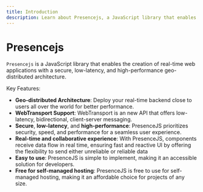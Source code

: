```yaml
---
title: Introduction
description: Learn about Presencejs, a JavaScript library that enables the creation of real-time web applications with a secure, low-latency, and high-performance geo-distributed architecture.
---
```



# Presencejs

`Presencejs` is a JavaScript library that enables the creation of real-time web applications with a secure, low-latency, and high-performance geo-distributed architecture.

Key Features:

- **Geo-distributed Architecture**: Deploy your real-time backend close to users all over the world for better performance.
- **WebTransport Support**: WebTransport is an new API that offers low-latency, bidirectional, client-server messaging.
- **Secure**, **low-latency**, and **high-performance**: PresenceJS prioritizes security, speed, and performance for a seamless user experience.
- **Real-time and collaborative experience**: With PresenceJS, components receive data flow in real time, ensuring fast and reactive UI by offering the flexibility to send either unreliable or reliable data
- **Easy to use**: PresenceJS is simple to implement, making it an accessible solution for developers.
- **Free for self-managed hosting**: PresenceJS is free to use for self-managed hosting, making it an affordable choice for projects of any size.

